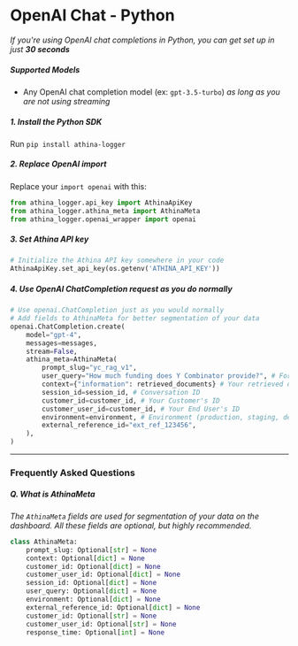 # OpenAI Chat - Python

_If you're using OpenAI chat completions in Python, you can get set up in just **30 seconds**_

##### Supported Models

- Any OpenAI chat completion model (ex: `gpt-3.5-turbo`) _as long as you are not using streaming_

##### 1. Install the Python SDK

Run `pip install athina-logger`

##### 2. Replace OpenAI import

Replace your `import openai` with this:

```python
from athina_logger.api_key import AthinaApiKey
from athina_logger.athina_meta import AthinaMeta
from athina_logger.openai_wrapper import openai
```

##### 3. Set Athina API key

```python
# Initialize the Athina API key somewhere in your code
AthinaApiKey.set_api_key(os.getenv('ATHINA_API_KEY'))
```

##### 4. Use OpenAI ChatCompletion request as you do normally

```python
# Use openai.ChatCompletion just as you would normally
# Add fields to AthinaMeta for better segmentation of your data
openai.ChatCompletion.create(
    model="gpt-4",
    messages=messages,
    stream=False,
    athina_meta=AthinaMeta(
        prompt_slug="yc_rag_v1",
        user_query="How much funding does Y Combinator provide?", # For RAG Q&A systems, log the user's query
        context={"information": retrieved_documents} # Your retrieved documents
        session_id=session_id, # Conversation ID
        customer_id=customer_id, # Your Customer's ID
        customer_user_id=customer_id, # Your End User's ID
        environment=environment, # Environment (production, staging, dev, etc)
        external_reference_id="ext_ref_123456",
    ),
)
```

---

### Frequently Asked Questions

##### Q. What is AthinaMeta

_The `AthinaMeta` fields are used for segmentation of your data on the dashboard. All these fields are optional, but highly recommended._

```python
class AthinaMeta:
    prompt_slug: Optional[str] = None
    context: Optional[dict] = None
    customer_id: Optional[dict] = None
    customer_user_id: Optional[dict] = None
    session_id: Optional[dict] = None
    user_query: Optional[dict] = None
    environment: Optional[dict] = None
    external_reference_id: Optional[dict] = None
    customer_id: Optional[str] = None
    customer_user_id: Optional[str] = None
    response_time: Optional[int] = None
```
